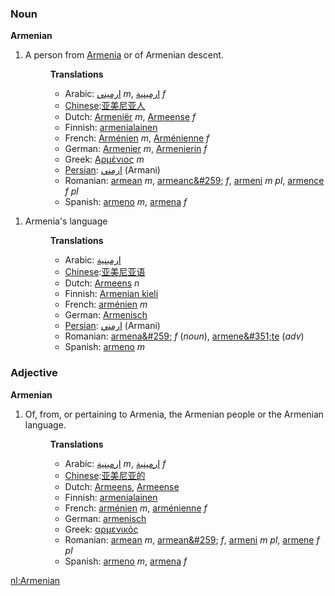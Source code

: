 ===Noun===
'''Armenian'''
#A person from [[Armenia]] or of Armenian descent.
#:'''Translations'''
#:*Arabic: [[ارميني]] ''m'', [[ارمينية]] ''f''
#:*[[Chinese]]:[[亚美尼亚人]]
#:*Dutch: [[Armeniër]] ''m'', [[Armeense]] ''f''
#:*Finnish: [[armenialainen]]
#:*French: [[Arménien]] ''m'', [[Arménienne]] ''f''
#:*German: [[Armenier]] ''m'', [[Armenierin]] ''f''
#:*Greek: [[Αρμένιος]] ''m''
#:*[[Persian]]: [[ارمني]] (Armani)
#:*Romanian: [[armean]] ''m'', [[armeanc&#259;]] ''f'', [[armeni]] ''m pl'', [[armence]] ''f pl''
#:*Spanish: [[armeno]] ''m'', [[armena]] ''f''

#Armenia's language
#:'''Translations'''
#:*Arabic: [[ارمينية]]
#:*[[Chinese]]:[[亚美尼亚语]]
#:*Dutch: [[Armeens]] ''n''
#:*Finnish: [[Armenian kieli]]
#:*French: [[arménien]] ''m''
#:*German: [[Armenisch]]
#:*[[Persian]]: [[ارمني]] (Armani)
#:*Romanian: [[armena&#259;]] ''f'' (''noun''), [[armene&#351;te]] (''adv'')
#:*Spanish: [[armeno]] ''m''

===Adjective===
'''Armenian'''
#Of, from, or pertaining to Armenia, the Armenian people or the Armenian language.
#:'''Translations'''
#:*Arabic: [[ارمينية]] ''m'', [[ارمينية]] ''f''
#:*[[Chinese]]:[[亚美尼亚的]]
#:*Dutch: [[Armeens]], [[Armeense]]
#:*Finnish: [[armenialainen]]
#:*French: [[arménien]] ''m'', [[arménienne]] ''f''
#:*German: [[armenisch]]
#:*Greek: [[αρμενικός]]
#:*Romanian: [[armean]] ''m'', [[armean&#259;]] ''f'', [[armeni]] ''m pl'', [[armene]] ''f pl''
#:*Spanish: [[armeno]] ''m'', [[armena]] ''f''


[[nl:Armenian]]
